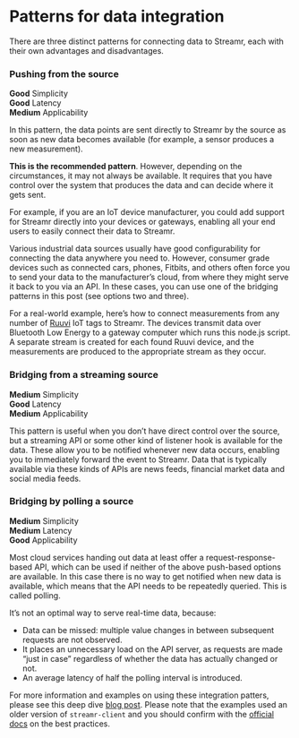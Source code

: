 # Patterns for data integration
There are three distinct patterns for connecting data to Streamr, each with their own advantages and disadvantages.

### Pushing from the source
**Good** Simplicity <br />
**Good** Latency <br />
**Medium** Applicability

In this pattern, the data points are sent directly to Streamr by the source as soon as new data becomes available (for example, a sensor produces a new measurement).

**This is the recommended pattern**. However, depending on the circumstances, it may not always be available. It requires that you have control over the system that produces the data and can decide where it gets sent.

For example, if you are an IoT device manufacturer, you could add support for Streamr directly into your devices or gateways, enabling all your end users to easily connect their data to Streamr.

Various industrial data sources usually have good configurability for connecting the data anywhere you need to. However, consumer grade devices such as connected cars, phones, Fitbits, and others often force you to send your data to the manufacturer’s cloud, from where they might serve it back to you via an API. In these cases, you can use one of the bridging patterns in this post (see options two and three).

For a real-world example, here’s how to connect measurements from any number of <a target="_blank" rel="noopener noreferrer" href="https://ruuvi.com">Ruuvi</a> IoT tags to Streamr. The devices transmit data over Bluetooth Low Energy to a gateway computer which runs this node.js script. A separate stream is created for each found Ruuvi device, and the measurements are produced to the appropriate stream as they occur.

### Bridging from a streaming source
**Medium** Simplicity <br />
**Good** Latency <br />
**Medium** Applicability

This pattern is useful when you don’t have direct control over the source, but a streaming API or some other kind of listener hook is available for the data. These allow you to be notified whenever new data occurs, enabling you to immediately forward the event to Streamr. Data that is typically available via these kinds of APIs are news feeds, financial market data and social media feeds.

### Bridging by polling a source

**Medium** Simplicity <br />
**Medium** Latency <br />
**Good** Applicability

Most cloud services handing out data at least offer a request-response-based API, which can be used if neither of the above push-based options are available. In this case there is no way to get notified when new data is available, which means that the API needs to be repeatedly queried. This is called polling.

It’s not an optimal way to serve real-time data, because:

- Data can be missed: multiple value changes in between subsequent requests are not observed.
- It places an unnecessary load on the API server, as requests are made “just in case” regardless of whether the data has actually changed or not.
- An average latency of half the polling interval is introduced.

For more information and examples on using these integration patters, please see this deep dive <a target="_blank" rel="noopener noreferrer" href="https://medium.com/streamrblog/three-patterns-for-integrating-your-data-to-streamr-2-of-3-38027dc91f9e">blog post</a>. Please note that the examples used an older version of `streamr-client` and you should confirm with the <a target="_blank" rel="noopener noreferrer" href="https://github.com/streamr-dev/streamr-client-javascript">official docs</a> on the best practices. 
